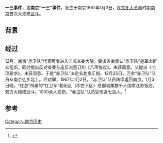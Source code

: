 '''一三事件'''，或'''南京“一三”事件'''，发生于南京1967年1月3日，是[[文化大革命|文化大革命]]时期[[南京|南京]]首次大规模[[武斗|武斗]]。

==背景==
{{main|南京文革历史}}

==经过==
12月，南京“赤卫队”代表两度进入江苏省委大院，要求省委承认“赤卫队”是革命群众组织，同时提出反对省委与造反派签订的《八项协议》。未获同意。又提出《七项要求》，未获同意。于是“赤卫队”决定去北京汇报。12月25日，万余“赤卫队”队员从南京徒步北上。经劝解，1967年1月2日，“赤卫队”队员陆续返回南京。1月3日晚，“红总”所属的“红卫军”朝阳区（即白下区）总部调集数千人围攻江苏饭店。双方大规模武斗，1000余人受伤，“赤卫队”队员受伤近七百人。<ref>{{Cite book|title=中共南京地方史  1949-1978|last=蒋晓星，庄小军主编|first=|publisher=中共党史出版社|year=2009|isbn=|location=|pages=423}}</ref>

==参考==
{{reflist}}

[[Category:南京历史|Category:南京历史]]